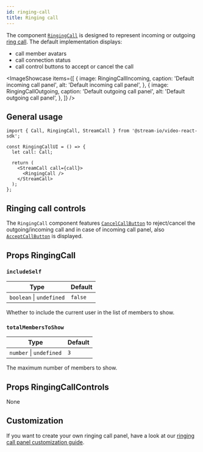 ```yaml
---
id: ringing-call
title: Ringing call
---
```



The component [`RingingCall`](https://github.com/GetStream/stream-video-js/tree/main/packages/react-sdk/src/components/RingingCall) is designed to represent incoming or outgoing [ring call](../../../guides/joining-and-creating-calls/#ring-call). The default implementation displays:

- call member avatars
- call connection status
- call control buttons to accept or cancel the call

<ImageShowcase
  items={[
    {
      image: RingingCallIncoming,
      caption: 'Default incoming call panel',
      alt: 'Default incoming call panel',
    },
    {
      image: RingingCallOutgoing,
      caption: 'Default outgoing call panel',
      alt: 'Default outgoing call panel',
    },
  ]}
/>

## General usage

```tsx
import { Call, RingingCall, StreamCall } from '@stream-io/video-react-sdk';

const RingingCallUI = () => {
  let call: Call;

  return (
    <StreamCall call={call}>
      <RingingCall />
    </StreamCall>
  );
};
```

## Ringing call controls

The `RingingCall` component features [`CancelCallButton`](../call-controls#cancelcallbutton) to reject/cancel the outgoing/incoming call and in case of incoming call panel, also [`AcceptCallButton`](../call-controls#acceptcallbutton) is displayed.

## Props RingingCall

### `includeSelf`

| Type                     | Default |
| ------------------------ | ------- |
| `boolean` \| `undefined` | `false` |

Whether to include the current user in the list of members to show.

### `totalMembersToShow`

| Type                    | Default |
| ----------------------- | ------- |
| `number` \| `undefined` | `3`     |

The maximum number of members to show.

## Props RingingCallControls

None

## Customization

If you want to create your own ringing call panel, have a look at our [ringing call panel customization guide](../../../ui-cookbook/ringing-call).
